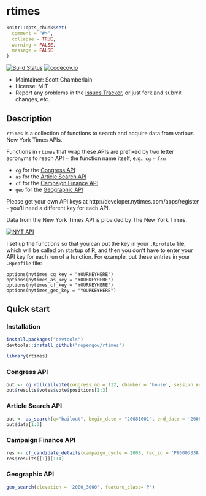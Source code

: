 rtimes
======

```r
knitr::opts_chunk$set(
  comment = "#>",
  collapse = TRUE,
  warning = FALSE,
  message = FALSE
)
```

[![Build Status](https://api.travis-ci.org/rOpenGov/rtimes.png)](https://travis-ci.org/rOpenGov/rtimes)
[![codecov.io](https://codecov.io/github/rOpenGov/rtimes/coverage.svg?branch=master)](https://codecov.io/github/rOpenGov/rtimes?branch=master)

+ Maintainer: Scott Chamberlain
+ License: MIT
+ Report any problems in the [Issues Tracker](https://github.com/ropengov/rtimes/issues), or just fork and submit changes, etc.

## Description

`rtimes` is a collection of functions to search and acquire data from various New York Times APIs.

Functions in `rtimes` that wrap these APIs are prefixed by two letter acronyms fo reach API + the function name itself, e.g.: `cg` + `fxn`

* `cg` for the [Congress API](http://developer.nytimes.com/docs/congress_api)
* `as` for the [Article Search API](http://developer.nytimes.com/docs/read/article_search_api_v2)
* `cf` for the [Campaign Finance API](http://developer.nytimes.com/docs/campaign_finance_api/)
* `geo` for the [Geographic API](http://developer.nytimes.com/docs/geographic_api)

Please get your own API keys at http://developer.nytimes.com/apps/register - you'll need a different key for each API.

Data from the New York Times API is provided by The New York Times.

<a border="0" href="http://developer.nytimes.com" ><img src="http://graphics8.nytimes.com/packages/images/developer/logos/poweredby_nytimes_200b.png" alt="NYT API" /></a>

I set up the functions so that you can put the key in your `.Rprofile` file, which will be called on startup of R, and then you don't have to enter your API key for each run of a function. For example, put these entries in your `.Rprofile` file:

```
options(nytimes_cg_key = "YOURKEYHERE")
options(nytimes_as_key = "YOURKEYHERE")
options(nytimes_cf_key = "YOURKEYHERE")
options(nytimes_geo_key = "YOURKEYHERE")
```

## Quick start

### Installation

```r
install.packages("devtools")
devtools::install_github("ropengov/rtimes")
```

```r
library(rtimes)
```

### Congress API

```r
out <- cg_rollcallvote(congress_no = 112, chamber = 'house', session_no = 1, rollcall_no = 00235)
out$results$votes$vote$positions[1:3]
```

### Article Search API

```r
out <- as_search(q="bailout", begin_date = "20081001", end_date = '20081201')
out$data[1:3]
```

### Campaign Finance API

```r
res <- cf_candidate_details(campaign_cycle = 2008, fec_id = 'P80003338')
res$results[[1]][1:4]
```

### Geographic API

```r
geo_search(elevation = '2000_3000', feature_class='P')
```
